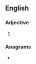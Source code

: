 ==English==

===Adjective===
{{head|en|adjective superlative form}}

# {{en-superlative of|salty}}

===Anagrams===
* {{anagrams|en|a=aeilsstt|slatiest}}
